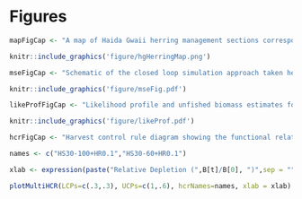 \newpage
# Figures

```r
mapFigCap <- "A map of Haida Gwaii herring management sections corresponding to, from North to South, Cumshewa/Selwyn (023/024), Juan Perez/Skincuttle (021/025), and Louscoone (006)."

knitr::include_graphics('figure/hgHerringMap.png')
```


```r
mseFigCap <- "Schematic of the closed loop simulation approach taken here comprises operating model (OM) scenarios that represent alternative hypotheses of OYE biology, ecology, exploitation history and environmental conditions (Env) that are fit to historic data (dotted box). The operating model scenarios are used to simulate future estimates of the data which are fit after applying a Harvest Control Rule (HCR) to set the catch under each management procedure at each annual time step. The simulation repeats until the end of the projection period. The assessment model is run at each time step to evaluate management performance against the objectives (adapted from @cox2010a)."

knitr::include_graphics('figure/mseFig.pdf')
```

\newpage


```r
likeProfFigCap <- "Likelihood profile and unfished biomass estimates for a grid of age-1 M factor levels when stock-recruit steepness was fixed at $h = 0.67$ and annual natural mortality deviations were identical among areas. The three highlighted points show the three factor levels used in the operating model grid as explained in the figure legend, with 0.72 representing the age 2+ mean mortality rate used for the a1Mmean level."

knitr::include_graphics('figure/likeProf.pdf')


```

\newpage



```r
hcrFigCap <- "Harvest control rule diagram showing the functional relationship between harvest rate and stock status used for setting TACs in each sub-area under different RPs. "

names <- c("HS30-100+HR0.1","HS30-60+HR0.1")

xlab <- expression(paste("Relative Depletion (",B[t]/B[0], ")",sep = ""))

plotMultiHCR(LCPs=c(.3,.3), UCPs=c(1,.6), hcrNames=names, xlab = xlab)



```

